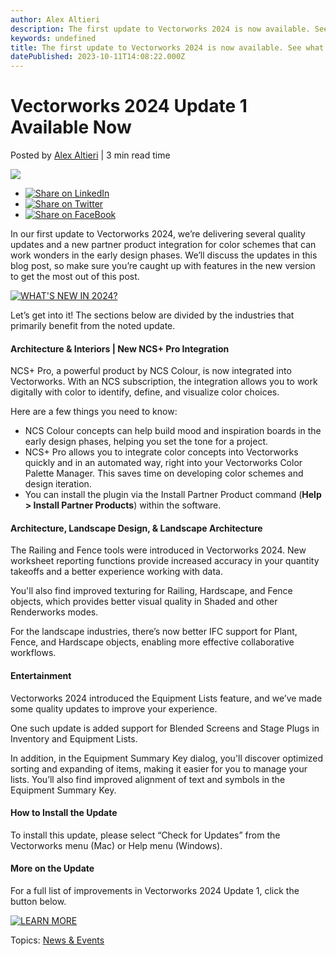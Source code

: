 ```yaml
---
author: Alex Altieri
description: The first update to Vectorworks 2024 is now available. See what’s in store here.
keywords: undefined
title: The first update to Vectorworks 2024 is now available. See what’s in store here. 
datePublished: 2023-10-11T14:08:22.000Z
---
```

  

# Vectorworks 2024 Update 1 Available Now

 Posted by [Alex Altieri](https://blog.vectorworks.net/author/alex-altieri) | 3 min read time 

![](https://blog.vectorworks.net/hubfs/Blog%20Images/2023%20Blog%20Images/10_VW24%20Update%201/2308-vectorworks-2024-launch-signature-images-design-suite%20%281%29.png) 

* [![Share on LinkedIn](https://2659751.fs1.hubspotusercontent-na1.net/hubfs/2659751/michaelDemo/share-LI.png)](http://www.linkedin.com/shareArticle?mini=true&url=https%3A%2F%2Fblog.vectorworks.net%2Fvectorworks-2024-update-1-available-now)
* [![Share on Twitter](https://2659751.fs1.hubspotusercontent-na1.net/hubfs/2659751/michaelDemo/share-TW.png)](https://www.twitter.com/share?text=Vectorworks%202024%20Update%201%20Available%20Now&url=https%3A%2F%2Fblog.vectorworks.net%2Fvectorworks-2024-update-1-available-now&via=PMGTweets)
* [![Share on FaceBook](https://2659751.fs1.hubspotusercontent-na1.net/hubfs/2659751/michaelDemo/share-FB.png)](https://www.facebook.com/sharer/sharer.php?u=https%3A%2F%2Fblog.vectorworks.net%2Fvectorworks-2024-update-1-available-now)

In our first update to Vectorworks 2024, we’re delivering several quality updates and a new partner product integration for color schemes that can work wonders in the early design phases. We’ll discuss the updates in this blog post, so make sure you’re caught up with features in the new version to get the most out of this post.

[![WHAT'S NEW IN 2024?](https://no-cache.hubspot.com/cta/default/3018241/83ace893-bffc-41fa-bbc7-f023baf29681.png)](https://cta-redirect.hubspot.com/cta/redirect/3018241/83ace893-bffc-41fa-bbc7-f023baf29681) 

Let’s get into it! The sections below are divided by the industries that primarily benefit from the noted update.

#### Architecture & Interiors | New NCS+ Pro Integration 

NCS+ Pro, a powerful product by NCS Colour, is now integrated into Vectorworks. With an NCS subscription, the integration allows you to work digitally with color to identify, define, and visualize color choices.

Here are a few things you need to know:

* NCS Colour concepts can help build mood and inspiration boards in the early design phases, helping you set the tone for a project.
* NCS+ Pro allows you to integrate color concepts into Vectorworks quickly and in an automated way, right into your Vectorworks Color Palette Manager. This saves time on developing color schemes and design iteration.
* You can install the plugin via the Install Partner Product command (**Help > Install Partner Products**) within the software.

#### Architecture, Landscape Design, & Landscape Architecture

The Railing and Fence tools were introduced in Vectorworks 2024\. New worksheet reporting functions provide increased accuracy in your quantity takeoffs and a better experience working with data.

You'll also find improved texturing for Railing, Hardscape, and Fence objects, which provides better visual quality in Shaded and other Renderworks modes.

For the landscape industries, there’s now better IFC support for Plant, Fence, and Hardscape objects, enabling more effective collaborative workflows.

#### Entertainment

Vectorworks 2024 introduced the Equipment Lists feature, and we’ve made some quality updates to improve your experience.

One such update is added support for Blended Screens and Stage Plugs in Inventory and Equipment Lists.

In addition, in the Equipment Summary Key dialog, you'll discover optimized sorting and expanding of items, making it easier for you to manage your lists. You’ll also find improved alignment of text and symbols in the Equipment Summary Key.

#### How to Install the Update

To install this update, please select “Check for Updates” from the Vectorworks menu (Mac) or Help menu (Windows).

#### More on the Update

For a full list of improvements in Vectorworks 2024 Update 1, click the button below.

[![LEARN MORE](https://no-cache.hubspot.com/cta/default/3018241/9041efce-6ddb-4d16-863f-37a7bfea1069.png)](https://cta-redirect.hubspot.com/cta/redirect/3018241/9041efce-6ddb-4d16-863f-37a7bfea1069) 

 Topics: [News & Events](https://blog.vectorworks.net/topic/news-events) 

  